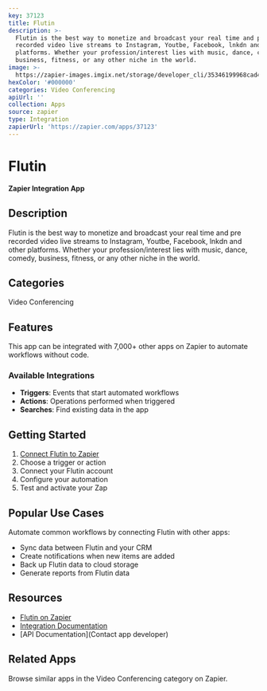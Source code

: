 ```yaml
---
key: 37123
title: Flutin
description: >-
  Flutin is the best way to monetize and broadcast your real time and pre
  recorded video live streams to Instagram, Youtbe, Facebook, lnkdn and other
  platforms. Whether your profession/interest lies with music, dance, comedy,
  business, fitness, or any other niche in the world.
image: >-
  https://zapier-images.imgix.net/storage/developer_cli/35346199968cad48c5acefe8bc3e789c_7.png?auto=format%2Ccompress&ixlib=python-3.0.0&q=50
hexColor: '#000000'
categories: Video Conferencing
apiUrl: ''
collection: Apps
source: zapier
type: Integration
zapierUrl: 'https://zapier.com/apps/37123'
---
```

# Flutin

**Zapier Integration App**

## Description

Flutin is the best way to monetize and broadcast your real time and pre recorded video live streams to Instagram, Youtbe, Facebook, lnkdn and other platforms. Whether your profession/interest lies with music, dance, comedy, business, fitness, or any other niche in the world.

## Categories

Video Conferencing

## Features

This app can be integrated with 7,000+ other apps on Zapier to automate workflows without code.

### Available Integrations

- **Triggers**: Events that start automated workflows
- **Actions**: Operations performed when triggered
- **Searches**: Find existing data in the app

## Getting Started

1. [Connect Flutin to Zapier](https://zapier.com/apps/37123)
2. Choose a trigger or action
3. Connect your Flutin account
4. Configure your automation
5. Test and activate your Zap

## Popular Use Cases

Automate common workflows by connecting Flutin with other apps:

- Sync data between Flutin and your CRM
- Create notifications when new items are added
- Back up Flutin data to cloud storage
- Generate reports from Flutin data

## Resources

- [Flutin on Zapier](https://zapier.com/apps/37123)
- [Integration Documentation](https://zapier.com/apps/37123/integrations)
- [API Documentation](Contact app developer)

## Related Apps

Browse similar apps in the Video Conferencing category on Zapier.
